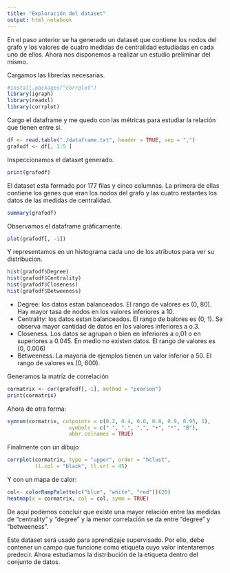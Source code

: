 ---
title: "Exploración del dataset"
output: html_notebook
---

En el paso anterior se ha generado un dataset que contiene los nodos del grafo y los valores de cuatro medidas de centralidad estudiadas en cada uno de ellos.
Ahora nos disponemos a realizar un estudio preliminar del mismo.

Cargamos las librerías necesarias. 
```{r}
#install.packages("corrplot")
library(igraph)
library(readxl)
library(corrplot)
```
Cargo el dataframe y me quedo con las métricas para estudiar la relación que tienen entre sí.
```{r}
df <- read.table("./dataframe.txt", header = TRUE, sep = ",")
grafodf <- df[, 1:5 ]
```

Inspeccionamos el dataset generado.
```{r}
print(grafodf)
```

El dataset esta formado por 177 filas y cinco columnas. La primera de ellas contiene los genes que eran los nodos del grafo y las cuatro restantes los datos de las medidas de centralidad.

```{r}
summary(grafodf)
```

Observamos el dataframe gráficamente.
```{r}
plot(grafodf[, -1])
```

Y representamos en un histograma cada uno de los atributos para ver su distribucion.
```{r}
hist(grafodf$Degree)
hist(grafodf$Centrality)
hist(grafodf$Closeness)
hist(grafodf$Betweeness)
```
- Degree: los datos estan balanceados. El rango de valores es (0, 80). Hay mayor tasa de nodos en los valores inferiores a 10.
- Centrality: los datos estan balanceados. El rango de balores es (0, 1). Se observa mayor cantidad de datos en los valores inferiores a o.3.
- Closeness. Los datos se agrupan o bien en inferiores a o,01 o en superiores a 0.045. En medio no existen datos. El rango de valores es (0, 0.006)
- Betweeness. La mayoría de ejemplos tienen un valor inferior a 50. El rango de valores es (0, 600).



Generamos la matriz de correlación
```{r}
cormatrix <- cor(grafodf[,-1], method = "pearson")
print(cormatrix)
```
Ahora de otra forma: 
```{r}
symnum(cormatrix, cutpoints = c(0.2, 0.4, 0.6, 0.8, 0.9, 0.95, 1),
                    symbols = c(" ", ".", ",", "+", "*", "B"),
                    abbr.colnames = TRUE)
```
Finalmente con un dibujo
```{r}
corrplot(cormatrix, type = "upper", order = "hclust", 
         tl.col = "black", tl.srt = 45)
```

Y con un mapa de calor:
```{r}
col<- colorRampPalette(c("blue", "white", "red"))(20)
heatmap(x = cormatrix, col = col, symm = TRUE)
```

De aquí podemos concluir que existe una mayor relación entre las medidas de "centrality" y "degree" y la menor correlación se da entre "degree" y "betweeness". 


Este dataset será usado para aprendizaje supervisado.
Por ello, debe contener un campo que funcione como etiqueta cuyo valor intentaremos predecir.
Ahora estudiamos la distribución de la etiqueta dentro del conjunto de datos.

